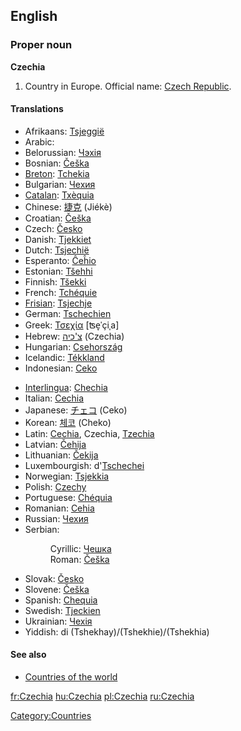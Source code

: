 ==English==

===Proper noun===
'''Czechia'''

# Country in Europe. Official name: [[Czech Republic]].

====Translations====
{{top}}
*Afrikaans: [[Tsjeggië]]
*Arabic: {{ARchar|[[تشيك]]}}
*Belorussian: [[Чэхія]]
*Bosnian: [[Češka]] {{f}}
*[[Breton]]: [[Tchekia]]
*Bulgarian: [[Чехия]]
*[[Catalan]]: [[Txèquia]] 
*Chinese: [[捷克]] (Jiékè)
*Croatian: [[Češka]] {{f}}
*Czech: [[Česko]] {{n}}
*Danish: [[Tjekkiet]] 
*Dutch: [[Tsjechië]] {{n}}
*Esperanto: [[Ĉeĥio]]
*Estonian: [[Tšehhi]]
*Finnish: [[Tšekki]]
*French: [[Tchéquie]] {{f}}
*[[Frisian]]: [[Tsjechje]]
*German: [[Tschechien]]
*Greek: [[Τσεχία]] [ʦe̞ˈçiˌa] {{f}}
*Hebrew: [[צ'כיה]] (Czechia)
*Hungarian: [[Csehország]]
*Icelandic: [[Tékkland]]
*Indonesian: [[Ceko]]
{{mid}}
*[[Interlingua]]: [[Chechia]]
*Italian: [[Cechia]]
*Japanese: [[チェコ]] (Ceko)
*Korean: [[체코]] (Cheko)
*Latin: [[Cechia]], Czechia, [[Tzechia]]
*Latvian: [[Čehija]] {{f}}
*Lithuanian: [[Čekija]]
*Luxembourgish: d'[[Tschechei]]
*Norwegian: [[Tsjekkia]]
*Polish: [[Czechy]] {{p}}
*Portuguese: [[Chéquia]]
*Romanian: [[Cehia]]
*Russian: [[Чехия]]
*Serbian:
*:Cyrillic: [[Чешка]] {{f}}
*:Roman: [[Češka]] {{f}}
*Slovak: [[Česko]] {{n}}
*Slovene: [[Češka]] {{f}}
*Spanish: [[Chequia]]
*Swedish: [[Tjeckien]]
*Ukrainian: [[Чехія]]
*Yiddish: di (Tshekhay)/(Tshekhie)/(Tshekhia)
{{bottom}}

====See also====
*[[Countries of the world]]

[[Category:Countries]]

[[fr:Czechia]]
[[hu:Czechia]]
[[pl:Czechia]]
[[ru:Czechia]]